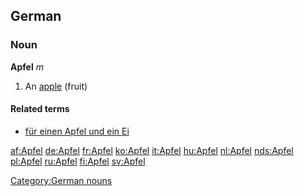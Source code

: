 ==German==
===Noun===
'''Apfel''' ''m''
#An [[apple]] (fruit)

====Related terms====
*[[für einen Apfel und ein Ei]]

{{de-decl-noun|Apfel|Äpfel|Apfels|Äpfel|Apfel|Äpfeln|Apfel|Äpfel}}

[[Category:German nouns]]

[[af:Apfel]]
[[de:Apfel]]
[[fr:Apfel]]
[[ko:Apfel]]
[[it:Apfel]]
[[hu:Apfel]]
[[nl:Apfel]]
[[nds:Apfel]]
[[pl:Apfel]]
[[ru:Apfel]]
[[fi:Apfel]]
[[sv:Apfel]]